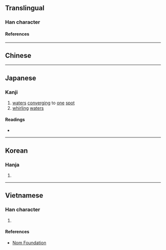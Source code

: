 {{also|匯}}
{{character info/new}}
==Translingual==

===Han character===
{{Han char|rn=85|rad=水|as=10|sn=13|four=|canj=ESOG|ids=⿰氵龨}}

====References====
{{Han ref|kx=0643.241|dkj=18062|dj=1050.200|hdz=31697.010|uh=6ED9}}

----

==Chinese==
{{zh-see|匯|v}}

----

==Japanese==

===Kanji===
{{ja-kanji|grade=|rs=水10}}

# [[waters]] [[converging]] to [[one]] [[spot]]
# [[whirling]] [[waters]]

====Readings====
* {{ja-readings
|on=かい, わい
|kun=めぐ-る}}

----

==Korean==

===Hanja===
{{ko-hanja|hangeul=회|eumhun=|rv=hoe|mr=hoe|y=hoy}}

# {{defn|lang=ko|sort=水10}}

----

==Vietnamese==

===Han character===
{{vi-hantu|[[hối]], [[vị]]|rs=水10}}

# {{defn|lang=vi|sort=水10}}

====References====
* [http://nomfoundation.org/common/nom_details.php?codepoint=6ed9 Nom Foundation]